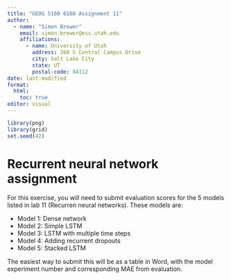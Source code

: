 ```yaml
---
title: "GEOG 5160 6160 Assignment 11"
author: 
  - name: "Simon Brewer"
    email: simon.brewer@ess.utah.edu
    affiliations:
      - name: University of Utah
        address: 260 S Central Campus Drive
        city: Salt Lake City
        state: UT
        postal-code: 84112
date: last-modified
format:
  html:
    toc: true
editor: visual
---
```


```r
library(png)
library(grid)
set.seed(42)
```

# Recurrent neural network assignment

For this exercise, you will need to submit evaluation scores for the 5 models listed in lab 11 (Recurren neural networks). These models are:

- Model 1: Dense network
- Model 2: Simple LSTM
- Model 3: LSTM with multiple time steps
- Model 4: Adding recurrent dropouts
- Model 5: Stacked LSTM

The easiest way to submit this will be as a table in Word, with the model experiment number and corresponding MAE from evaluation. 


